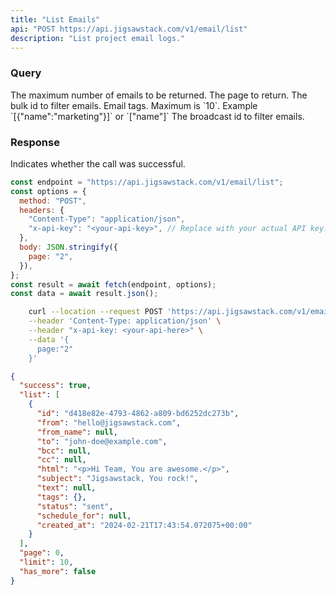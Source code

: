 ```yaml
---
title: "List Emails"
api: "POST https://api.jigsawstack.com/v1/email/list"
description: "List project email logs."
---
```


### Query

<ParamField query="limit" default="30" type="string">
  The maximum number of emails to be returned.
</ParamField>

<ParamField query="page" default="0" type="string">
  The page to return.
</ParamField>

<ParamField query="bulk_id" type="string">
  The bulk id to filter emails.
</ParamField>

<ParamField body="tags" type="array<object> | array<string>">
  Email tags. Maximum is `10`. Example `[{"name":"marketing"}]` or `["name"]`
</ParamField>

<ParamField query="broadcast_id" type="string">
  The broadcast id to filter emails.
</ParamField>

<Snippet file="header.mdx" />

### Response

<ResponseField name="success" type="boolean">
  Indicates whether the call was successful.
</ResponseField>

<RequestExample>

```javascript Node.js
const endpoint = "https://api.jigsawstack.com/v1/email/list";
const options = {
  method: "POST",
  headers: {
    "Content-Type": "application/json",
    "x-api-key": "<your-api-key>", // Replace with your actual API key.
  },
  body: JSON.stringify({
    page: "2",
  }),
};
const result = await fetch(endpoint, options);
const data = await result.json();
```

```bash cURL
    curl --location --request POST 'https://api.jigsawstack.com/v1/email/list' \
    --header 'Content-Type: application/json' \
    --header "x-api-key: <your-api-here>" \
    --data '{
      page:"2"
    }'
```

</RequestExample>

<ResponseExample>

```json Response
{
  "success": true,
  "list": [
    {
      "id": "d418e82e-4793-4862-a809-bd6252dc273b",
      "from": "hello@jigsawstack.com",
      "from_name": null,
      "to": "john-doe@example.com",
      "bcc": null,
      "cc": null,
      "html": "<p>Hi Team, You are awesome.</p>",
      "subject": "Jigsawstack, You rock!",
      "text": null,
      "tags": {},
      "status": "sent",
      "schedule_for": null,
      "created_at": "2024-02-21T17:43:54.072075+00:00"
    }
  ],
  "page": 0,
  "limit": 10,
  "has_more": false
}
```

</ResponseExample>
